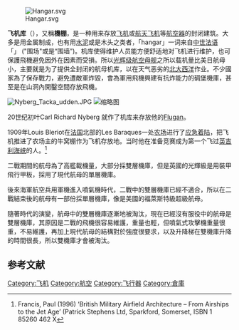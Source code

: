 {{noteTA
|G1 = Military
|G2 = Shipname
|G3 = 地名
|G4 = 單位
|T=zh:飞机库;zh-hans:飞机库;zh-hk:機庫;zh-tw:機庫
|1=zh:飞机库;zh-hans:飞机库;zh-hk:機庫;zh-tw:機庫
}}
[[File:Hangar.svg|thumb]]

'''飞机库'''（{{lang-en|hangar}}），又稱'''機棚'''，是一种用来存放[[飞机|飞机]]或[[航天飞机|航天飞机]]等[[航空器|航空器]]的封闭建筑。大多是用金属制成，也有用[[水泥|水泥]]或是木头之类者，「hangar」一词来自[[中世法语|中世法语]]「{{lang|fr|hanghart}}」 ("围场"或是“围墙”)。机库使得维护人员能方便舒适地对飞机进行维护，也可保護飛機避免因外在因素而受損。所以[[光辉级航空母舰|光辉级航空母舰]]之所以载机量比美日航母小，主要就是为了提供全封闭的航母机库，以在天气恶劣的[[北大西洋|北大西洋]]作业。不少國家為了保存戰力，避免遭敵軍炸毀，會為軍用飛機興建有抗炸能力的碉堡機庫，甚至是在山洞內開鑿空間存放飛機。

[[File:Nyberg_Tacka_udden.JPG|thumb]]
[[File:At_Kucove_this_F2_(MiG-15bis)_is_rotting_away_in_a_tunnel._(11278584023).jpg|缩略图]]

20世纪初叶Carl Richard Nyberg 就作了机库来存放他的[[Flugan|Flugan]]。

1909年Louis Bleriot在[[法国|法国]]北部的Les Baraques一处[[农场|农场]]进行了[[迫降|应急着陆]]，把飞机推进了农场主的牛窝棚作为飞机存放地。当时他在准备竞赛成为第一个飞过[[英吉利海峡|英吉利海峡]]的人。<ref>Francis, Paul (1996) ‘British Military Airfield Architecture – From Airships to the Jet Age’ (Patrick Stephens Ltd, Sparkford, Somerset, ISBN 1 85260 462 X</ref>

二戰期間的航母為了高艦載機量，大部分採雙層機庫，但是英國的光輝級是用裝甲飛行甲板，採用了現代航母的單層機庫。

後來海軍航空兵用軍機進入噴氣機時代，二戰中的雙層機庫已經不適合，所以在二戰結束後的航母有一部份採單層機庫，像是美國的福萊斯特級超級航母。

隨著時代的演變，航母中的雙層機庫逐漸地被淘汰，現在已經沒有服役中的航母是雙層機庫，其原因是二戰的飛機很容易維護，重量也輕，但噴氣式攻擊機重量很重，不易維護，再加上現代航母的結構對於強度很要求，以及升降梯在雙機庫升降的時間很長，所以雙機庫才會被淘汰。

==参考文献==
{{reflist}}


[[Category:飞机|Category:飞机]]
[[Category:航空|Category:航空]]
[[Category:飞行器|Category:飞行器]]
[[Category:倉庫|Category:倉庫]]